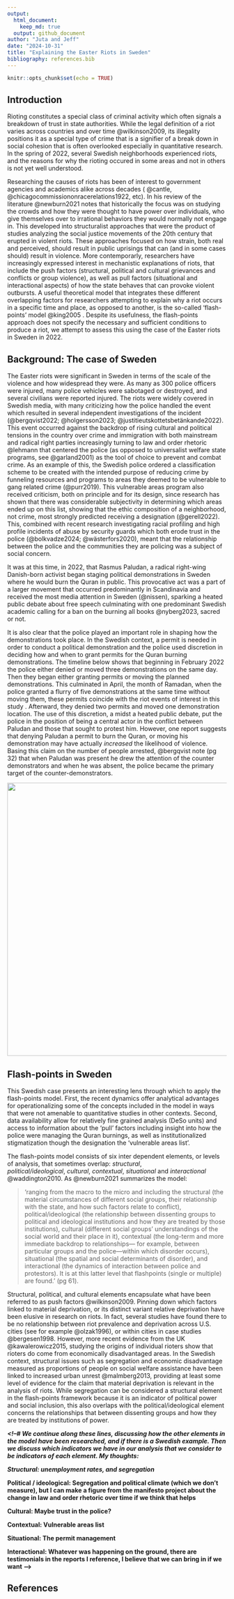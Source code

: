 ```yaml
---
output:
  html_document: 
    keep_md: true
  output: github_document
author: "Juta and Jeff"
date: "2024-10-31"
title: "Explaining the Easter Riots in Sweden"
bibliography: references.bib
---
```


```r
knitr::opts_chunk$set(echo = TRUE)
```

## Introduction

Rioting constitutes a special class of criminal activity which often signals a breakdown of trust in state authorities. While the legal definition of a riot varies across countries and over time @wilkinson2009, its illegality positions it as a special type of crime that is a signifier of a break down in social cohesion that is often overlooked especially in quantitative research. In the spring of 2022, several Swedish neighborhoods experienced riots, and the reasons for why the rioting occured in some areas and not in others is not yet well understood.

Researching the causes of riots has been of interest to government agencies and academics alike across decades ( @cantle, @chicagocommissiononracerelations1922, etc). In his review of the literature @newburn2021 notes that historically the focus was on studying the crowds and how they were thought to have power over individuals, who give themselves over to irrational behaviors they would normally not engage in. This developed into structuralist approaches that were the product of studies analyzing the social justice movements of the 20th century that erupted in violent riots. These approaches focused on how strain, both real and perceived, should result in public uprisings that can (and in some cases should) result in violence. More contemporarly, researchers have increasingly expressed interest in mechanistic explanations of riots, that include the push factors (structural, political and cultural grievances and conflicts or group violence), as well as pull factors (situational and interactional aspects) of how the state behaves that can provoke violent outbursts. A useful theoretical model that integrates these different overlapping factors for researchers attempting to explain why a riot occurs in a specific time and place, as opposed to another, is the so-called 'flash-points' model @king2005 . Despite its usefulness, the flash-points approach does not specify the necessary and sufficient conditions to produce a riot, we attempt to assess this using the case of the Easter riots in Sweden in 2022.

## Background: The case of Sweden

The Easter riots were significant in Sweden in terms of the scale of the violence and how widespread they were. As many as 300 police officers were injured, <!--# this number is from Swedish Wikipedia --> many police vehicles were sabotaged or destroyed, and several civilians were reported injured. The riots were widely covered in Swedish media, with many criticizing how the police handled the event which resulted in several independent investigations of the incident (@bergqvist2022; @holgersson2023; @justitieutskottetsbetänkande2022). This event occurred against the backdrop of rising cultural and political tensions in the country over crime and immigration with both mainstream and radical right parties increasingly turning to law and order rhetoric @lehmann that centered the police (as opposed to universalist welfare state programs, see @garland2001) as the tool of choice to prevent and combat crime. As an example of this, the Swedish police ordered a classification scheme to be created with the intended purpose of reducing crime by funneling resources and programs to areas they deemed to be vulnerable to gang related crime (@purr2019). This vulnerable areas program also received criticism, both on principle and for its design, since research has shown that there was considerable subjectivity in determining which areas ended up on this list, showing that the ethic composition of a neighborhood, not crime, most strongly predicted receiving a designation (@gerell2022). This, combined with recent research investigating racial profiling and high profile incidents of abuse by security guards which both erode trust in the police (@bolkvadze2024; @wästerfors2020), meant that the relationship between the police and the communities they are policing was a subject of social concern. <!-- # https://www.diva-portal.org/smash/get/diva2:1648043/FULLTEXT01.pdf According to Linn J Sandberg one factor which helped prevent rioting was cooperation with religious communities but broader cooperation with the civil society also has a positive effect  -->

It was at this time, in 2022, that Rasmus Paludan, a radical right-wing Danish-born activist began staging political demonstrations in Sweden where he would burn the Quran in public. This provocative act was a part of a larger movement that occurred predominantly in Scandinavia and received the most media attention in Sweden (@nissen), sparking a heated public debate about free speech culminating with one predominant Swedish academic calling for a ban on the burning all books @nyberg2023, sacred or not.

It is also clear that the police played an important role in shaping how the demonstrations took place. In the Swedish context, a permit is needed in order to conduct a political demonstration and the police used discretion in deciding how and when to grant permits for the Quran burning demonstrations. The timeline below shows that beginning in February 2022 the police either denied or moved three demonstrations on the same day. Then they began either granting permits or moving the planned demonstrations. This culminated in April, the month of Ramadan, when the police granted a flurry of five demonstrations at the same time without moving them, these permits coincide with the riot events of interest in this study <!--# according to holgersson this was because of a court decision -->. Afterward, they denied two permits and moved one demonstration location. The use of this discretion, a midst a heated public debate, put the police in the position of being a central actor in the conflict between Paludan and those that sought to protest him. However, one report suggests that denying Paludan a permit to burn the Quran, or moving his demonstration may have actually *increased* the likelihood of violence. Basing this claim on the number of people arrested, @bergqvist note (pg 32) that when Paludan was present he drew the attention of the counter demonstrators and when he was absent, the police became the primary target of the counter-demonstrators.

![](Timeline.jpg){width="627"}

## Flash-points in Sweden

This Swedish case presents an interesting lens through which to apply the flash-points model. First, the recent dynamics offer analytical advantages for operationalizing some of the concepts included in the model in ways that were not amenable to quantitative studies in other contexts. Second, data availability allow for relatively fine grained analysis (DeSo units) and access to information about the 'pull' factors including insight into how the police were managing the Quran burnings, as well as institutionalized stigmatization though the designation the 'vulnerable areas list'.

The flash-points model consists of six inter dependent elements, or levels of analysis, that sometimes overlap: *structural*, *political/ideological*, *cultural*, *contextual*, *situational* and *interactional* @waddington2010. As @newburn2021 summarizes the model:

> 'ranging from the macro to the micro and including the structural (the material circumstances of different social groups, their relationship with the state, and how such factors relate to conflict), political/ideological (the relationship between dissenting groups to political and ideological institutions and how they are treated by those institutions), cultural (different social groups’ understandings of the social world and their place in it), contextual (the long-term and more immediate backdrop to relationships— for example, between particular groups and the police—within which disorder occurs), situational (the spatial and social determinants of disorder), and interactional (the dynamics of interaction between police and protestors). It is at this latter level that flashpoints (single or multiple) are found.' (pg 61).

Structural, political, and cultural elements encapsulate what have been referred to as push factors @wilkinson2009. Pinning down which factors linked to material deprivation, or its distinct variant relative deprivation have been elusive in research on riots. In fact, several studies have found there to be no relationship between riot prevalence and deprivation across U.S. cities (see for example @olzak1996), or within cities in case studies @bergesen1998. However, more recent evidence from the UK @kawalerowicz2015, studying the origins of individual rioters show that rioters do come from economically disadvantaged areas. In the Swedish context, structural issues such as segregation and economic disadvantage measured as proportions of people on social welfare assistance have been linked to increased urban unrest @malmberg2013, providing at least some level of evidence for the claim that material deprivation is relevant in the analysis of riots. While segregation can be considered a structural element in the flash-points framework because it is an indicator of political power and social inclusion,  this also overlaps with the political/ideological element concerns the relationships that between dissenting groups and how they are treated by institutions of power.

***\<!--# We continue along these lines, discussing how the other elements in the model have been researched, and if there is a Swedish example. Then we discuss which indicators we have in our analysis that we consider to be indicators of each element. My thoughts:***

***Structural: unemployment rates, and segregation***

**Political / ideological: Segregation and political climate (which we don't measure), but I can make a figure from the manifesto project about the change in law and order rhetoric over time if we think that helps**

**Cultural: Maybe trust in the police?**

**Contextual: Vulnerable areas list**

**Situational: The permit management**

**Interactional: Whatever was happening on the ground, there are testimonials in the reports I reference, I believe that we can bring in if we want --\>**

## References
